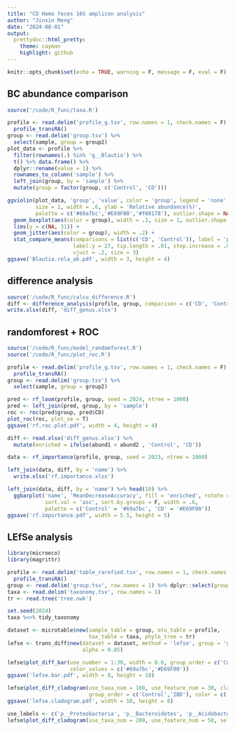 ```yaml
---
title: "CD Homo feces 16S amplicon analysis"
author: "Jinxin Meng"
date: "2024-08-01"
output:
  prettydoc::html_pretty:
    theme: cayman
    highlight: github
---
```


```r
knitr::opts_chunk$set(echo = TRUE, warning = F, message = F, eval = F)
```

## BC abundance comparison

```R
source('/code/R_func/taxa.R')

profile <- read.delim('profile_g.tsv', row.names = 1, check.names = F) %>% 
  profile_transRA()
group <- read.delim('group.tsv') %>% 
  select(sample, group = group2)
plot_data <- profile %>% 
  filter(rownames(.) %in% 'g__Blautia') %>% 
  t() %>% data.frame() %>% 
  dplyr::rename(value = 1) %>% 
  rownames_to_column('sample') %>% 
  left_join(group, by = 'sample') %>%
  mutate(group = factor(group, c('Control', 'CD')))

ggviolin(plot_data, 'group', 'value', color = 'group', legend = 'none', xlab = '', 
         size = 1, width = .6, ylab = 'Relative abundance(%)', 
         palette = c('#69a7bc','#E69F00','#f08178'), outlier.shape = NA) +
  geom_boxplot(aes(color = group), width = .1, size = 1, outlier.shape = NA) + 
  lims(y = c(NA, 31)) +
  geom_jitter(aes(color = group), width = .2) +
  stat_compare_means(comparisons = list(c('CD', 'Control')), label = 'p.label',
                     label.y = 27, tip.length = .01, step.increase = .02, 
                     vjust = .2, size = 3)
ggsave('Blautia.rela_ab.pdf', width = 3, height = 4)
```

## difference analysis

```R
source('/code/R_func/calcu_difference.R')
diff <- difference_analysis(profile, group, comparison = c('CD', 'Control'))
write.xlsx(diff, 'diff_genus.xlsx')
```

## randomforest + ROC

```R
source('/code/R_func/model_randomforest.R')
source('/code/R_func/plot_roc.R')

profile <- read.delim('profile_g.tsv', row.names = 1, check.names = F) %>% 
  profile_transRA()
group <- read.delim('group.tsv') %>% 
  select(sample, group = group2)

pred <- rf_loom(profile, group, seed = 2024, ntree = 1000)
pred <- left_join(pred, group, by = 'sample')
roc <- roc(pred$group, pred$CD)
plot_roc(roc, plot_se = T)
ggsave('rf.roc.plot.pdf', width = 4, height = 4)

diff <- read.xlsx('diff_genus.xlsx') %>% 
  mutate(enriched = ifelse(abund1 < abund2 , 'Control', 'CD'))

data <- rf_importance(profile, group, seed = 2023, ntree = 1000)

left_join(data, diff, by = 'name') %>% 
  write.xlsx('rf.importance.xlsx')

left_join(data, diff, by = 'name') %>% head(10) %>% 
  ggbarplot('name', 'MeanDecreaseAccuracy', fill = 'enriched', rotate = T, 
            sort.val = 'asc', sort.by.groups = F, width = .6, 
            palette = c('Control' = '#69a7bc', 'CD' = '#E69F00'))
ggsave('rf.importance.pdf', width = 5.5, height = 5)
```

## LEfSe analysis

```R
library(microeco)
library(magrittr)

profile <- read.delim('table_rarefied.tsv', row.names = 1, check.names = F) %>%
  profile_transRA()
group <- read.delim('group.tsv', row.names = 1) %>% dplyr::select(group = group2)
taxa <- read.delim('taxonomy.tsv', row.names = 1)
tr <- read.tree('tree.nwk')

set.seed(2024)
taxa %<>% tidy_taxonomy

dataset <- microtable$new(sample_table = group, otu_table = profile, 
                          tax_table = taxa, phylo_tree = tr)
lefse <- trans_diff$new(dataset = dataset, method = 'lefse', group = 'group', 
                        alpha = 0.05)

lefse$plot_diff_bar(use_number = 1:30, width = 0.6, group_order = c('Control', 'CD'), 
                    color_values = c('#69a7bc','#E69F00'))
ggsave('lefse.bar.pdf', width = 8, height = 10)

lefse$plot_diff_cladogram(use_taxa_num = 100, use_feature_num = 30, clade_label_level = 4,
                          group_order = c('Control','IBD'), color = c('#69a7bc','#E69F00'))
ggsave('lefse.cladogram.pdf', width = 10, height = 8)

use_labels <- c('p__Proteobacteria', 'p__Bacteroidetes', 'p__Acidobacteria', 'p__Firmicutes')
lefse$plot_diff_cladogram(use_taxa_num = 200, use_feature_num = 50, select_show_labels = use_labels)
```
